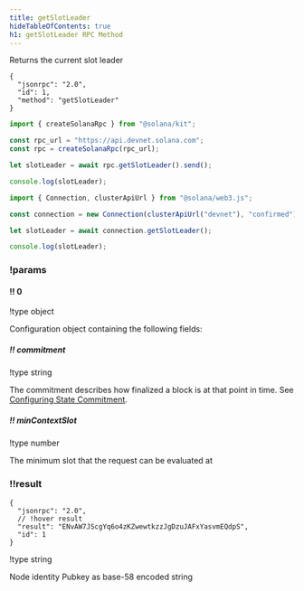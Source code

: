 ```yaml
---
title: getSlotLeader
hideTableOfContents: true
h1: getSlotLeader RPC Method
---
```


Returns the current slot leader

<APIMethod>

```jsonc !!request curl
{
  "jsonrpc": "2.0",
  "id": 1,
  "method": "getSlotLeader"
}
```

```ts !!request title="Kit"
import { createSolanaRpc } from "@solana/kit";

const rpc_url = "https://api.devnet.solana.com";
const rpc = createSolanaRpc(rpc_url);

let slotLeader = await rpc.getSlotLeader().send();

console.log(slotLeader);
```

```ts !!request title="web3.js"
import { Connection, clusterApiUrl } from "@solana/web3.js";

const connection = new Connection(clusterApiUrl("devnet"), "confirmed");

let slotLeader = await connection.getSlotLeader();

console.log(slotLeader);
```

### !params

#### !! 0

!type object

Configuration object containing the following fields:

##### !! commitment

!type string

The commitment describes how finalized a block is at that point in time. See
[Configuring State Commitment](/docs/rpc#configuring-state-commitment).

##### !! minContextSlot

!type number

The minimum slot that the request can be evaluated at

### !!result

```jsonc !response
{
  "jsonrpc": "2.0",
  // !hover result
  "result": "ENvAW7JScgYq6o4zKZwewtkzzJgDzuJAFxYasvmEQdpS",
  "id": 1
}
```

!type string

Node identity Pubkey as base-58 encoded string

</APIMethod>
